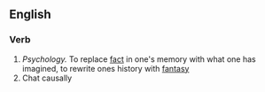 ==English==
===Verb===
#''Psychology.'' To replace [[fact]] in one's memory with what one has imagined, to rewrite ones history with [[fantasy]]
#Chat causally